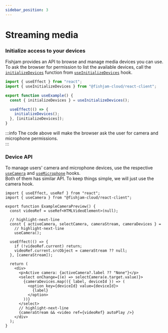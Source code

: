 ```yaml
---
sidebar_position: 3
---
```


# Streaming media

### Initialize access to your devices

Fishjam provides an API to browse and manage media devices you can use.  
To ask the browser for permission to list the available devices,
call the [`initializeDevices`](/api/web/functions/useInitializeDevices#initializedevices)
function from [`useInitializeDevices`](/api/web/functions/useInitializeDevices) hook.

```ts
import { useEffect } from "react";
import { useInitializeDevices } from "@fishjam-cloud/react-client";

export function useExample() {
  const { initializeDevices } = useInitializeDevices();

  useEffect(() => {
    initializeDevices();
  }, [initializeDevices]);
}
```

:::info
The code above will make the browser ask the user for camera and microphone permissions.  
:::

### Device API

To manage users' camera and microphone devices, use the respective [`useCamera`](/api/web/functions/useCamera)
and [`useMicrophone`](/api/web/functions/useMicrophone) hooks.  
Both of them has similar API. To keep things simple, we will just use the camera hook.

```tsx
import { useEffect, useRef } from "react";
import { useCamera } from "@fishjam-cloud/react-client";

export function ExampleCameraPreview() {
  const videoRef = useRef<HTMLVideoElement>(null);

  // highlight-next-line
  const { activeCamera, selectCamera, cameraStream, cameraDevices } =
    // highlight-next-line
    useCamera();

  useEffect(() => {
    if (!videoRef.current) return;
    videoRef.current.srcObject = cameraStream ?? null;
  }, [cameraStream]);

  return (
    <div>
      <p>Active camera: {activeCamera?.label ?? "None"}</p>
      <select onChange={(e) => selectCamera(e.target.value)}>
        {cameraDevices.map(({ label, deviceId }) => (
          <option key={deviceId} value={deviceId}>
            {label}
          </option>
        ))}
      </select>
      // highlight-next-line
      {cameraStream && <video ref={videoRef} autoPlay />}
    </div>
  );
}
```
